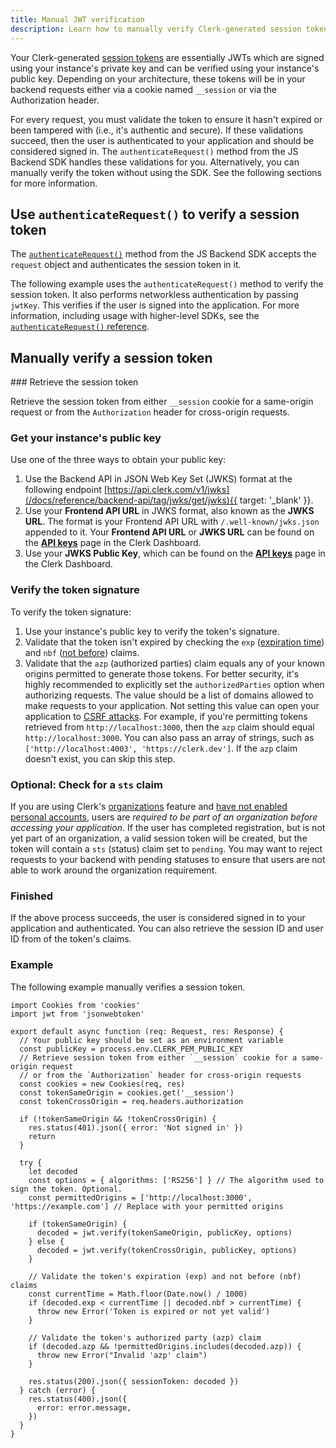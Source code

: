 ```yaml
---
title: Manual JWT verification
description: Learn how to manually verify Clerk-generated session tokens (JWTs).
---
```


Your Clerk-generated [session tokens](/docs/guides/sessions/session-tokens) are essentially JWTs which are signed using your instance's private key and can be verified using your instance's public key. Depending on your architecture, these tokens will be in your backend requests either via a cookie named `__session` or via the Authorization header.

For every request, you must validate the token to ensure it hasn't expired or been tampered with (i.e., it's authentic and secure). If these validations succeed, then the user is authenticated to your application and should be considered signed in. The `authenticateRequest()` method from the JS Backend SDK handles these validations for you. Alternatively, you can manually verify the token without using the SDK. See the following sections for more information.

## Use `authenticateRequest()` to verify a session token

The [`authenticateRequest()`](/docs/reference/backend/authenticate-request) method from the JS Backend SDK accepts the `request` object and authenticates the session token in it.

The following example uses the `authenticateRequest()` method to verify the session token. It also performs networkless authentication by passing `jwtKey`. This verifies if the user is signed into the application. For more information, including usage with higher-level SDKs, see the [`authenticateRequest()` reference](/docs/reference/backend/authenticate-request).

<Include src="_partials/authenticate-req" />

## Manually verify a session token

<Steps>
  ### Retrieve the session token

  Retrieve the session token from either `__session` cookie for a same-origin request or from the `Authorization` header for cross-origin requests.

  ### Get your instance's public key

  Use one of the three ways to obtain your public key:

  1. Use the Backend API in JSON Web Key Set (JWKS) format at the following endpoint [https://api.clerk.com/v1/jwks](/docs/reference/backend-api/tag/jwks/get/jwks){{ target: '_blank' }}.
  1. Use your **Frontend API URL** in JWKS format, also known as the **JWKS URL**. The format is your Frontend API URL with `/.well-known/jwks.json` appended to it. Your **Frontend API URL** or **JWKS URL** can be found on the [**API keys**](https://dashboard.clerk.com/~/api-keys) page in the Clerk Dashboard.
  1. Use your **JWKS Public Key**, which can be found on the [**API keys**](https://dashboard.clerk.com/~/api-keys) page in the Clerk Dashboard.

  ### Verify the token signature

  To verify the token signature:

  1. Use your instance's public key to verify the token's signature.
  1. Validate that the token isn't expired by checking the `exp` ([expiration time](https://datatracker.ietf.org/doc/html/rfc7519#section-4.1.4)) and `nbf` ([not before](https://datatracker.ietf.org/doc/html/rfc7519#section-4.1.5)) claims.
  1. Validate that the `azp` (authorized parties) claim equals any of your known origins permitted to generate those tokens. For better security, it's highly recommended to explicitly set the `authorizedParties` option when authorizing requests. The value should be a list of domains allowed to make requests to your application. Not setting this value can open your application to [CSRF attacks](https://owasp.org/www-community/attacks/csrf). For example, if you're permitting tokens retrieved from `http://localhost:3000`, then the `azp` claim should equal `http://localhost:3000`. You can also pass an array of strings, such as `['http://localhost:4003', 'https://clerk.dev']`. If the `azp` claim doesn't exist, you can skip this step.

  ### Optional: Check for a `sts` claim
  
  If you are using Clerk's [organizations](/docs/guides/organizations/overview) feature and [have not enabled personal accounts](/docs/guides/organizations/overview#allow-personal-accounts), users are _required to be part of an organization before accessing your application_. If the user has completed registration, but is not yet part of an organization, a valid session token will be created, but the token will contain a `sts` (status) claim set to `pending`. You may want to reject requests to your backend with pending statuses to ensure that users are not able to work around the organization requirement.

  ### Finished

  If the above process succeeds, the user is considered signed in to your application and authenticated. You can also retrieve the session ID and user ID from of the token's claims.
</Steps>

### Example

The following example manually verifies a session token.

```tsx
import Cookies from 'cookies'
import jwt from 'jsonwebtoken'

export default async function (req: Request, res: Response) {
  // Your public key should be set as an environment variable
  const publicKey = process.env.CLERK_PEM_PUBLIC_KEY
  // Retrieve session token from either `__session` cookie for a same-origin request
  // or from the `Authorization` header for cross-origin requests
  const cookies = new Cookies(req, res)
  const tokenSameOrigin = cookies.get('__session')
  const tokenCrossOrigin = req.headers.authorization

  if (!tokenSameOrigin && !tokenCrossOrigin) {
    res.status(401).json({ error: 'Not signed in' })
    return
  }

  try {
    let decoded
    const options = { algorithms: ['RS256'] } // The algorithm used to sign the token. Optional.
    const permittedOrigins = ['http://localhost:3000', 'https://example.com'] // Replace with your permitted origins

    if (tokenSameOrigin) {
      decoded = jwt.verify(tokenSameOrigin, publicKey, options)
    } else {
      decoded = jwt.verify(tokenCrossOrigin, publicKey, options)
    }

    // Validate the token's expiration (exp) and not before (nbf) claims
    const currentTime = Math.floor(Date.now() / 1000)
    if (decoded.exp < currentTime || decoded.nbf > currentTime) {
      throw new Error('Token is expired or not yet valid')
    }

    // Validate the token's authorized party (azp) claim
    if (decoded.azp && !permittedOrigins.includes(decoded.azp)) {
      throw new Error("Invalid 'azp' claim")
    }

    res.status(200).json({ sessionToken: decoded })
  } catch (error) {
    res.status(400).json({
      error: error.message,
    })
  }
}
```
